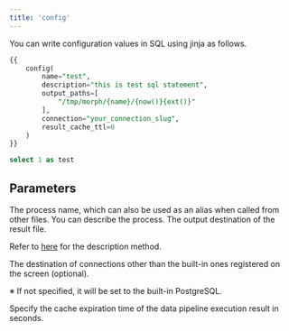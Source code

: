 ```yaml
---
title: 'config'
---
```


You can write configuration values in SQL using jinja as follows.

```sql
{{
	config(
		name="test",
		description="this is test sql statement",
		output_paths=[
			"/tmp/morph/{name}/{now()}{ext()}"
		],
		connection="your_connection_slug",
		result_cache_ttl=0
	)
}}

select 1 as test
```

## Parameters

<ParamField body="name" type="string" default="SQL file name">
The process name, which can also be used as an alias when called from other files.
</ParamField>

<ParamField body="description" type="string">
You can describe the process.
</ParamField>

<ParamField body="output_paths" type="array: string" default="['/tmp/morph/{name}/{now()}{ext()}']">
The output destination of the result file.

Refer to [here](/reference/en/framework/output-paths) for the description method.
</ParamField>

<ParamField body="connection" type="string" default="default_connection set in morph_project.yml">
The destination of connections other than the built-in ones registered on the screen (optional).

※ If not specified, it will be set to the built-in PostgreSQL.
</ParamField>

<ParamField body="result_cache_ttl" type="integer" default="0">
Specify the cache expiration time of the data pipeline execution result in seconds.
</ParamField>